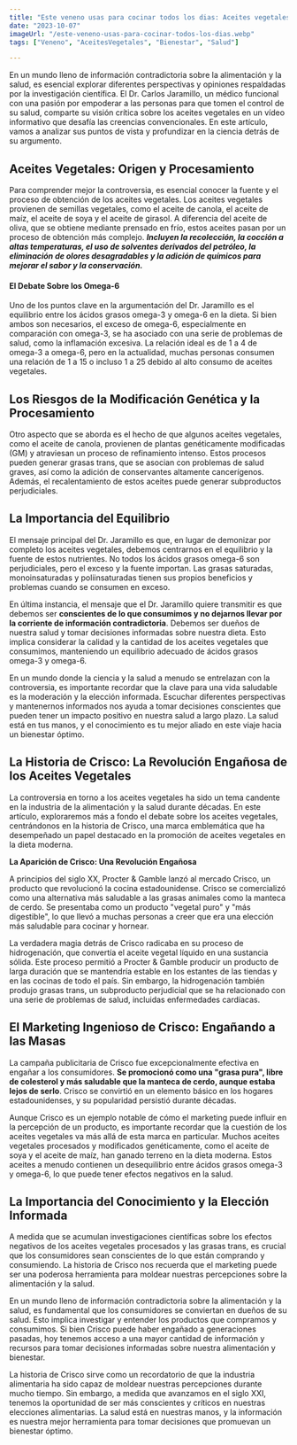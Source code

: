 ```yaml
---
title: "Este veneno usas para cocinar todos los dias: Aceites vegetales"
date: "2023-10-07"
imageUrl: "/este-veneno-usas-para-cocinar-todos-los-dias.webp"
tags: ["Veneno", "AceitesVegetales", "Bienestar", "Salud"]

---
```


<CustomImage
  src="https://raw.githubusercontent.com/sebiten/posts/main/images/este-veneno-usas-para-cocinar-todos-los-dias.webp"
  alt="Este veneno usas para cocinar todos los dias: Aceites vegetales"
/>

En un mundo lleno de información contradictoria sobre la alimentación y la salud, es esencial explorar diferentes perspectivas y opiniones respaldadas por la investigación científica. El Dr. Carlos Jaramillo, un médico funcional con una pasión por empoderar a las personas para que tomen el control de su salud, comparte su visión crítica sobre los aceites vegetales en un vídeo informativo que desafía las creencias convencionales. En este artículo, vamos a analizar sus puntos de vista y profundizar en la ciencia detrás de su argumento.

## Aceites Vegetales: Origen y Procesamiento

Para comprender mejor la controversia, es esencial conocer la fuente y el proceso de obtención de los aceites vegetales. Los aceites vegetales provienen de semillas vegetales, como el aceite de canola, el aceite de maíz, el aceite de soya y el aceite de girasol. A diferencia del aceite de oliva, que se obtiene mediante prensado en frío, estos aceites pasan por un proceso de obtención más complejo. ***Incluyen la recolección, la cocción a altas temperaturas, el uso de solventes derivados del petróleo, la eliminación de olores desagradables y la adición de químicos para mejorar el sabor y la conservación.***

#### El Debate Sobre los Omega-6

Uno de los puntos clave en la argumentación del Dr. Jaramillo es el equilibrio entre los ácidos grasos omega-3 y omega-6 en la dieta. Si bien ambos son necesarios, el exceso de omega-6, especialmente en comparación con omega-3, se ha asociado con una serie de problemas de salud, como la inflamación excesiva. La relación ideal es de 1 a 4 de omega-3 a omega-6, pero en la actualidad, muchas personas consumen una relación de 1 a 15 o incluso 1 a 25 debido al alto consumo de aceites vegetales.

## Los Riesgos de la Modificación Genética y la Procesamiento

Otro aspecto que se aborda es el hecho de que algunos aceites vegetales, como el aceite de canola, provienen de plantas genéticamente modificadas (GM) y atraviesan un proceso de refinamiento intenso. Estos procesos pueden generar grasas trans, que se asocian con problemas de salud graves, así como la adición de conservantes altamente cancerígenos. Además, el recalentamiento de estos aceites puede generar subproductos perjudiciales.

## La Importancia del Equilibrio

El mensaje principal del Dr. Jaramillo es que, en lugar de demonizar por completo los aceites vegetales, debemos centrarnos en el equilibrio y la fuente de estos nutrientes. No todos los ácidos grasos omega-6 son perjudiciales, pero el exceso y la fuente importan. Las grasas saturadas, monoinsaturadas y poliinsaturadas tienen sus propios beneficios y problemas cuando se consumen en exceso.

En última instancia, el mensaje que el Dr. Jaramillo quiere transmitir es que debemos ser **conscientes de lo que consumimos y no dejarnos llevar por la corriente de información contradictoria**. Debemos ser dueños de nuestra salud y tomar decisiones informadas sobre nuestra dieta. Esto implica considerar la calidad y la cantidad de los aceites vegetales que consumimos, manteniendo un equilibrio adecuado de ácidos grasos omega-3 y omega-6.

En un mundo donde la ciencia y la salud a menudo se entrelazan con la controversia, es importante recordar que la clave para una vida saludable es la moderación y la elección informada. Escuchar diferentes perspectivas y mantenernos informados nos ayuda a tomar decisiones conscientes que pueden tener un impacto positivo en nuestra salud a largo plazo. La salud está en tus manos, y el conocimiento es tu mejor aliado en este viaje hacia un bienestar óptimo.

## La Historia de Crisco: La Revolución Engañosa de los Aceites Vegetales

La controversia en torno a los aceites vegetales ha sido un tema candente en la industria de la alimentación y la salud durante décadas. En este artículo, exploraremos más a fondo el debate sobre los aceites vegetales, centrándonos en la historia de Crisco, una marca emblemática que ha desempeñado un papel destacado en la promoción de aceites vegetales en la dieta moderna.

**La Aparición de Crisco: Una Revolución Engañosa**

A principios del siglo XX, Procter & Gamble lanzó al mercado Crisco, un producto que revolucionó la cocina estadounidense. Crisco se comercializó como una alternativa más saludable a las grasas animales como la manteca de cerdo. Se presentaba como un producto "vegetal puro" y "más digestible", lo que llevó a muchas personas a creer que era una elección más saludable para cocinar y hornear.

La verdadera magia detrás de Crisco radicaba en su proceso de hidrogenación, que convertía el aceite vegetal líquido en una sustancia sólida. Este proceso permitió a Procter & Gamble producir un producto de larga duración que se mantendría estable en los estantes de las tiendas y en las cocinas de todo el país. Sin embargo, la hidrogenación también produjo grasas trans, un subproducto perjudicial que se ha relacionado con una serie de problemas de salud, incluidas enfermedades cardíacas.

## El Marketing Ingenioso de Crisco: Engañando a las Masas

La campaña publicitaria de Crisco fue excepcionalmente efectiva en engañar a los consumidores. **Se promocionó como una "grasa pura", libre de colesterol y más saludable que la manteca de cerdo, aunque estaba lejos de serlo**. Crisco se convirtió en un elemento básico en los hogares estadounidenses, y su popularidad persistió durante décadas.

Aunque Crisco es un ejemplo notable de cómo el marketing puede influir en la percepción de un producto, es importante recordar que la cuestión de los aceites vegetales va más allá de esta marca en particular. Muchos aceites vegetales procesados y modificados genéticamente, como el aceite de soya y el aceite de maíz, han ganado terreno en la dieta moderna. Estos aceites a menudo contienen un desequilibrio entre ácidos grasos omega-3 y omega-6, lo que puede tener efectos negativos en la salud.


## La Importancia del Conocimiento y la Elección Informada

A medida que se acumulan investigaciones científicas sobre los efectos negativos de los aceites vegetales procesados y las grasas trans, es crucial que los consumidores sean conscientes de lo que están comprando y consumiendo. La historia de Crisco nos recuerda que el marketing puede ser una poderosa herramienta para moldear nuestras percepciones sobre la alimentación y la salud.

En un mundo lleno de información contradictoria sobre la alimentación y la salud, es fundamental que los consumidores se conviertan en dueños de su salud. Esto implica investigar y entender los productos que compramos y consumimos. Si bien Crisco puede haber engañado a generaciones pasadas, hoy tenemos acceso a una mayor cantidad de información y recursos para tomar decisiones informadas sobre nuestra alimentación y bienestar.

La historia de Crisco sirve como un recordatorio de que la industria alimentaria ha sido capaz de moldear nuestras percepciones durante mucho tiempo. Sin embargo, a medida que avanzamos en el siglo XXI, tenemos la oportunidad de ser más conscientes y críticos en nuestras elecciones alimentarias. La salud está en nuestras manos, y la información es nuestra mejor herramienta para tomar decisiones que promuevan un bienestar óptimo.
